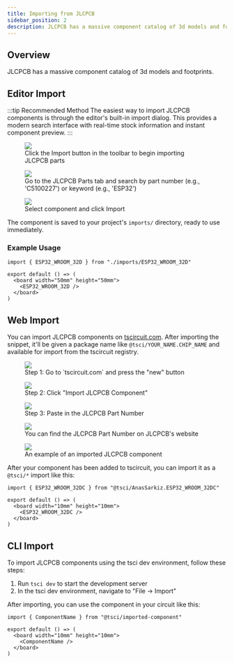 ```yaml
---
title: Importing from JLCPCB
sidebar_position: 2
description: JLCPCB has a massive component catalog of 3d models and footprints.
---
```



## Overview

JLCPCB has a massive component catalog of 3d models and footprints.

## Editor Import

:::tip Recommended Method
The easiest way to import JLCPCB components is through the editor's built-in import dialog. This provides a modern search interface with real-time stock information and instant component preview.
:::

<figure>
  <img src="/img/runframe-import-dialog.png" />
  <figcaption>Click the Import button in the toolbar to begin importing JLCPCB parts</figcaption>
</figure>

<figure>
  <img src="/img/runframe-jlcpcb-search.png" />
  <figcaption>Go to the JLCPCB Parts tab and search by part number (e.g., 'C5100227') or keyword (e.g., 'ESP32')</figcaption>
</figure>

<figure>
  <img src="/img/runframe-jlcpcb-results.png" />
  <figcaption>Select component and click Import</figcaption>
</figure>

The component is saved to your project's `imports/` directory, ready to use immediately.

### Example Usage

```tsx
import { ESP32_WROOM_32D } from "./imports/ESP32_WROOM_32D"

export default () => (
  <board width="50mm" height="50mm">
    <ESP32_WROOM_32D />
  </board>
)
```

## Web Import

You can import JLCPCB components on [tscircuit.com](https://tscircuit.com). After
importing the snippet, it'll be given a package name like `@tsci/YOUR_NAME.CHIP_NAME`
and available for import from the tscircuit registry.

<figure>
  <img src="/img/tscircuit-new-import-part.png" />
  <figcaption>Step 1: Go to `tscircuit.com` and press the "new" button</figcaption>
</figure>

<figure>
  <img src="/img/tscircuit-import-jlcpcb-button.png" />
  <figcaption>Step 2: Click "Import JLCPCB Component"</figcaption>
</figure>

<figure>
  <img src="/img/tscircuit-jlcpcb-dialog.png" />
  <figcaption>Step 3: Paste in the JLCPCB Part Number</figcaption>
</figure>

<figure>
  <img src="/img/jlcpcb-part-number.png" />
  <figcaption>You can find the JLCPCB Part Number on JLCPCB's website</figcaption>
</figure>

<figure>
  <img src="/img/example-imported-jlcpcb-component.png" />
  <figcaption>An example of an imported JLCPCB component</figcaption>
</figure>

After your component has been added to tscircuit, you can import it as a
`@tsci/*` import like this:

```tsx
import { ESP32_WROOM_32DC } from "@tsci/AnasSarkiz.ESP32_WROOM_32DC"

export default () => (
  <board width="10mm" height="10mm">
    <ESP32_WROOM_32DC />
  </board>
)
```


## CLI Import

To import JLCPCB components using the tsci dev environment, follow these steps:

1. Run `tsci dev` to start the development server
2. In the tsci dev environment, navigate to "File -> Import"

<YouTubeEmbed youtubeId="tFCGAa81KUs" />

After importing, you can use the component in your circuit like this:

```tsx
import { ComponentName } from "@tsci/imported-component"

export default () => (
  <board width="10mm" height="10mm">
    <ComponentName />
  </board>
)
```
